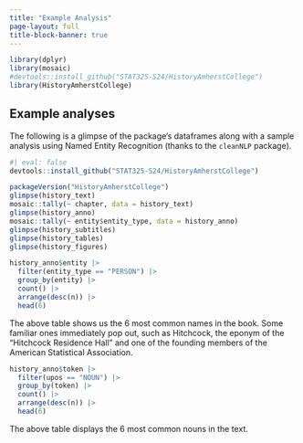 ```yaml
---
title: "Example Analysis"
page-layout: full
title-block-banner: true
---
```




```r
library(dplyr)
library(mosaic)
#devtools::install_github("STAT325-S24/HistoryAmherstCollege")
library(HistoryAmherstCollege)
```



## Example analyses

The following is a glimpse of the package's dataframes along with a sample analysis using Named Entity Recognition (thanks to the `cleanNLP` package).

```r
#| eval: false
devtools::install_github("STAT325-S24/HistoryAmherstCollege")
```

```r
packageVersion("HistoryAmherstCollege")
glimpse(history_text)
mosaic::tally(~ chapter, data = history_text)
glimpse(history_anno)
mosaic::tally(~ entity$entity_type, data = history_anno)
glimpse(history_subtitles)
glimpse(history_tables)
glimpse(history_figures)
```

```r
history_anno$entity |>
  filter(entity_type == "PERSON") |>
  group_by(entity) |>
  count() |>
  arrange(desc(n)) |>
  head(6)
```

The above table shows us the 6 most common names in the book.
Some familiar ones immediately pop out, such as Hitchcock, the eponym of the "Hitchcock Residence Hall" and one of the founding members of the American Statistical Association.

```r
history_anno$token |>
  filter(upos == "NOUN") |>
  group_by(token) |>
  count() |>
  arrange(desc(n)) |>
  head(6)
```

The above table displays the 6 most common nouns in the text.

